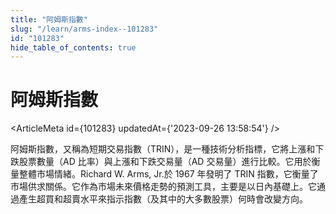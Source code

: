 ```yaml
---
title: "阿姆斯指數"
slug: "/learn/arms-index--101283"
id: "101283"
hide_table_of_contents: true
---
```



# 阿姆斯指數

<ArticleMeta id={101283} updatedAt={'2023-09-26 13:58:54'} />
<div className='border-solid border-b border-t-0 my-4 border-[var(--ifm-color-gray-300)]' />

阿姆斯指數，又稱為短期交易指數（TRIN），是一種技術分析指標，它將上漲和下跌股票數量（AD 比率）與上漲和下跌交易量（AD 交易量）進行比較。它用於衡量整體市場情緒。Richard W. Arms, Jr.於 1967 年發明了 TRIN 指數，它衡量了市場供求關係。它作為市場未來價格走勢的預測工具，主要是以日內基礎上。它通過產生超買和超賣水平來指示指數（及其中的大多數股票）何時會改變方向。
